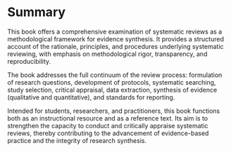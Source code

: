 # Summary

This book offers a comprehensive examination of systematic reviews as a methodological framework for evidence synthesis. It provides a structured account of the rationale, principles, and procedures underlying systematic reviewing, with emphasis on methodological rigor, transparency, and reproducibility.

The book addresses the full continuum of the review process: formulation of research questions, development of protocols, systematic searching, study selection, critical appraisal, data extraction, synthesis of evidence (qualitative and quantitative), and standards for reporting.

Intended for students, researchers, and practitioners, this book functions both as an instructional resource and as a reference text. Its aim is to strengthen the capacity to conduct and critically appraise systematic reviews, thereby contributing to the advancement of evidence-based practice and the integrity of research synthesis.
